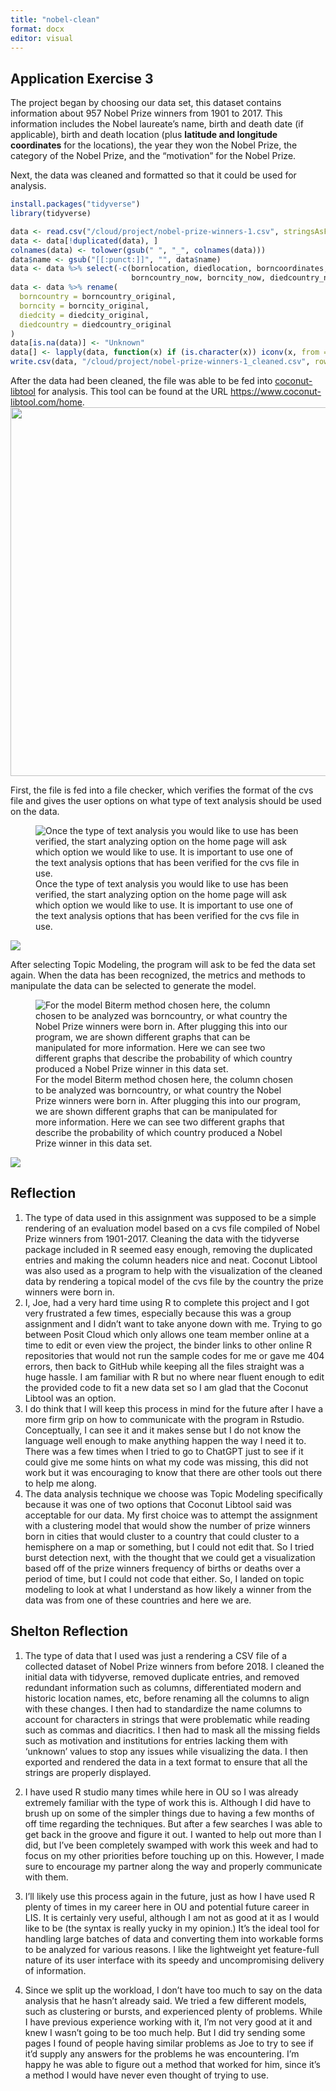 ---
title: "nobel-clean"
format: docx
editor: visual
---

## Application Exercise 3

The project began by choosing our data set, this dataset contains information about 957 Nobel Prize winners from 1901 to 2017. This information includes the Nobel laureate’s name, birth and death date (if applicable), birth and death location (plus **latitude and longitude coordinates** for the locations), the year they won the Nobel Prize, the category of the Nobel Prize, and the “motivation” for the Nobel Prize.

Next, the data was cleaned and formatted so that it could be used for analysis.

```{r}
install.packages("tidyverse")
library(tidyverse)

data <- read.csv("/cloud/project/nobel-prize-winners-1.csv", stringsAsFactors = FALSE, fileEncoding = "UTF-8")
data <- data[!duplicated(data), ]
colnames(data) <- tolower(gsub(" ", "_", colnames(data)))
data$name <- gsub("[[:punct:]]", "", data$name)
data <- data %>% select(-c(bornlocation, diedlocation, borncoordinates, diedcoordinates, 
                           borncountry_now, borncity_now, diedcountry_now, diedcity_now))
data <- data %>% rename(
  borncountry = borncountry_original,
  borncity = borncity_original,
  diedcity = diedcity_original,
  diedcountry = diedcountry_original
)
data[is.na(data)] <- "Unknown"
data[] <- lapply(data, function(x) if (is.character(x)) iconv(x, from = "UTF-8", to = "ASCII//TRANSLIT") else x)
write.csv(data, "/cloud/project/nobel-prize-winners-1_cleaned.csv", row.names = FALSE, fileEncoding = "UTF-8")

```

After the data had been cleaned, the file was able to be fed into [coconut-libtool](https://www.coconut-libtool.com/the-app) for analysis. This tool can be found at the URL <https://www.coconut-libtool.com/home>.![](images/Screenshot 2025-03-15 155952.png){width="590"}

First, the file is fed into a file checker, which verifies the format of the cvs file and gives the user options on what type of text analysis should be used on the data.

![Once the type of text analysis you would like to use has been verified, the start analyzing option on the home page will ask which option we would like to use. It is important to use one of the text analysis options that has been verified for the cvs file in use. ](images/clipboard-1242982675.png)

![](images/clipboard-1566724399.png)

After selecting Topic Modeling, the program will ask to be fed the data set again. When the data has been recognized, the metrics and methods to manipulate the data can be selected to generate the model.

![For the model Biterm method chosen here, the column chosen to be analyzed was borncountry, or what country the Nobel Prize winners were born in. After plugging this into our program, we are shown different graphs that can be manipulated for more information. Here we can see two different graphs that describe the probability of which country produced a Nobel Prize winner in this data set. ](images/clipboard-1699669049.png)

![](images/clipboard-3096391054.png)

## Reflection

1.  The type of data used in this assignment was supposed to be a simple rendering of an evaluation model based on a cvs file compiled of Nobel Prize winners from 1901-2017. Cleaning the data with the tidyverse package included in R seemed easy enough, removing the duplicated entries and making the column headers nice and neat. Coconut Libtool was also used as a program to help with the visualization of the cleaned data by rendering a topical model of the cvs file by the country the prize winners were born in.
2.  I, Joe, had a very hard time using R to complete this project and I got very frustrated a few times, especially because this was a group assignment and I didn't want to take anyone down with me. Trying to go between Posit Cloud which only allows one team member online at a time to edit or even view the project, the binder links to other online R repositories that would not run the sample codes for me or gave me 404 errors, then back to GitHub while keeping all the files straight was a huge hassle. I am familiar with R but no where near fluent enough to edit the provided code to fit a new data set so I am glad that the Coconut Libtool was an option.
3.  I do think that I will keep this process in mind for the future after I have a more firm grip on how to communicate with the program in Rstudio. Conceptually, I can see it and it makes sense but I do not know the language well enough to make anything happen the way I need it to. There was a few times when I tried to go to ChatGPT just to see if it could give me some hints on what my code was missing, this did not work but it was encouraging to know that there are other tools out there to help me along.
4.  The data analysis technique we choose was Topic Modeling specifically because it was one of two options that Coconut Libtool said was acceptable for our data. My first choice was to attempt the assignment with a clustering model that would show the number of prize winners born in cities that would cluster to a country that could cluster to a hemisphere on a map or something, but I could not edit that. So I tried burst detection next, with the thought that we could get a visualization based off of the prize winners frequency of births or deaths over a period of time, but I could not code that either. So, I landed on topic modeling to look at what I understand as how likely a winner from the data was from one of these countries and here we are.

## Shelton Reflection
1. The type of data that I used was just a rendering a CSV file of a collected dataset of Nobel Prize winners from before 2018. I cleaned the initial data with tidyverse, removed duplicate entries, and removed redundant information such as columns, differentiated modern and historic location names, etc, before renaming all the columns to align with these changes. I then had to standardize the name columns to account for characters in strings that were problematic while reading such as commas and diacritics. I then had to mask all the missing fields such as motivation and institutions for entries lacking them with 'unknown' values to stop any issues while visualizing the data. I then exported and rendered the data in a text format to ensure that all the strings are properly displayed.

2. I have used R studio many times while here in OU so I was already extremely familiar with the type of work this is. Although I did have to brush up on some of the simpler things due to having a few months of off time regarding the techniques. But after a few searches I was able to get back in the groove and figure it out. I wanted to help out more than I did, but I've been completely swamped with work this week and had to focus on my other priorities before touching up on this.  However, I made sure to encourage my partner along the way and properly communicate with them. 

3. I'll likely use this process again in the future, just as how I have used R plenty of times in my career here in OU and potential future career in LIS. It is certainly very useful, although I am not as good at it as I would like to be (the syntax is really yucky in my opinion.) It's the ideal tool for handling large batches of data and converting them into workable forms to be analyzed for various reasons. I like the lightweight yet feature-full nature of its user interface with its speedy and uncompromising delivery of information.

4. Since we split up the workload, I don't have too much to say on the data analysis that he hasn't already said. We tried a few different models, such as clustering or bursts, and experienced plenty of problems. While I have previous experience working with it, I'm not very good at it and knew I wasn't going to be too much help. But I did try sending some pages I found of people having similar problems as Joe to try to see if it'd supply any answers for the problems he was encountering. I'm happy he was able to figure out a method that worked for him, since it's a method I would have never even thought of trying to use.
